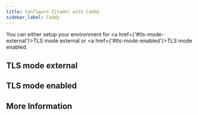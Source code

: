 ```yaml
---
title: Configure Zitadel with Caddy
sidebar_label: Caddy
---
```




<ProxyGuideOverview name={providername} link={link} compose={Compose}></ProxyGuideOverview>

You can either setup your environment for <a href={'#tls-mode-external'}>TLS mode external</a> or <a href={'#tls-mode-enabled'}>TLS mode enabled</a>.

<!-- grpc NOT WORKING
## TLS mode disabled

<ProxyGuideTLSMode mode="disabled" configfilename="disabled-tls.Caddyfile" configfilecontent={ConfigDisabled} providername={providername} link={link} lower={lower}></ProxyGuideTLSMode>
 -->

## TLS mode external

<ProxyGuideTLSMode mode="external" configfilename="external-tls.Caddyfile" configfilecontent={ConfigExternal} providername={providername} link={link} lower={lower}></ProxyGuideTLSMode>

## TLS mode enabled

<ProxyGuideTLSMode mode="enabled" configfilename="enabled-tls.Caddyfile" configfilecontent={ConfigEnabled} providername={providername} link={link} lower={lower}></ProxyGuideTLSMode>

## More Information

<ProxyGuideMore></ProxyGuideMore>
